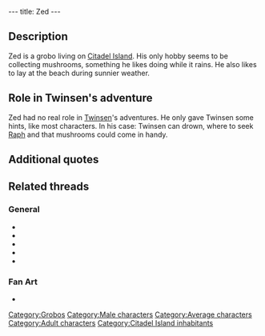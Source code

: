 ---
title: Zed
---

{{Character|
Name=Zed|
Image=Zed.gif|
Race=[[Grobo]]|
Gender=Male|
Size=Medium|
Age=Adult}}

{{Quote|
Quote=Ah Twinsen, with this rain, I found plenty of mushrooms!|
Character=Zed}}

==Description==
Zed is a grobo living on [[Citadel Island]]. His only hobby seems to be collecting mushrooms, something he likes doing while it rains. He also likes to lay at the beach during sunnier weather.

==Role in Twinsen's adventure==
Zed had no real role in [[Twinsen]]'s adventures. He only gave Twinsen some hints, like most characters. In his case: Twinsen can drown, where to seek [[Raph]] and that mushrooms could come in handy.

==Additional quotes==
{{Quote|
Quote=Last time I heard him play his guitar, he was probably on the Cliffs. I was looking for mushrooms at that time.|
Character=Zed}}
{{Quote|
Quote=The Esmers should come here. It feels so good to look for mushrooms. By the way, I wouldn't try to go swimming, it gets deep very rapidly.|
Character=Zed}}

==Related threads==
===General===
* {{thread|id=4097|title=The Zed cult.}}
* {{thread|id=3894|title=Zed & the mushromms!}}
* {{thread|id=3447|title=Zed is a stalker !!!}}
* {{thread|id=3464|title=Zed Campaign}}
* {{thread|id=127|title=Zed}}

===Fan Art===
* {{thread|id=8393|title=LBA was origianlly invented during the Rock Age!}}

[[Category:Grobos]]
[[Category:Male characters]]
[[Category:Average characters]]
[[Category:Adult characters]]
[[Category:Citadel Island inhabitants]]